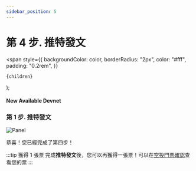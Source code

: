 ```yaml
---
sidebar_position: 5
---
```


# 第 4 步. 推特發文

  <span
    style={{
      backgroundColor: color,
      borderRadius: "2px",
      color: "#fff",
      padding: "0.2rem",
    }}
  >
    {children}
  </span>
);

#### New Available <Highlight color="#25c2a0">Devnet</Highlight>

### 第 1 步. 推特發文

![Panel](/img/event/promoter/tweet.png)

恭喜！您已經完成了第四步！

:::tip 獲得 1 張票
完成**推特發文**後，您可以再獲得一張票！可以在[空投門票確認](/docs/community-event/archived-event/airdrop-event/check-ticket)查看您的票
:::
